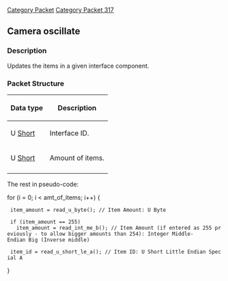 [[Category Packet]]
[[Category Packet 317]]
{{packet|name=Camera oscillate|description=Updates items in an interface component.|opcode=53|type=VARIABLE_SHORT|length=N/A|revision=317}}
== Camera oscillate ==

=== Description ===
Updates the items in a given interface component.

=== Packet Structure ===


{| border=2
! Data type
! Description
|-
| U [[Data Types#Standard data types|Short]]
| Interface ID.
|-
| U [[Data Types#Standard data types|Short]]
| Amount of items.
|-
|}

The rest in pseudo-code:

for (i = 0; i < amt_of_items; i++) {
  item_amount = read_u_byte(); // Item Amount: U Byte


  if (item_amount == 255)
    item_amount = read_int_me_b(); // Item Amount (if entered as 255 previously - to allow bigger amounts than 254): Integer Middle-Endian Big (Inverse middle)

  item_id = read_u_short_le_a(); // Item ID: U Short Little Endian Special A
}